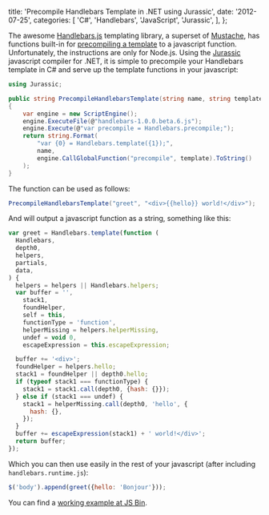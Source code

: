 
  title:
    'Precompile Handlebars Template in .NET using Jurassic',
  date: '2012-07-25',
  categories: [
    'C#',
    'Handlebars',
    'JavaScript',
    'Jurassic',
  ],
};


The awesome [Handlebars.js][1] templating library, a superset of [Mustache][2], has functions built-in for [precompiling a template][3] to a javascript function. Unfortunately, the instructions are only for Node.js. Using the [Jurassic][4] javascript compiler for .NET, it is simple to precompile your Handlebars template in C# and serve up the template functions in your javascript:

<!-- more -->

```csharp
using Jurassic;

public string PrecompileHandlebarsTemplate(string name, string template)
{
    var engine = new ScriptEngine();
    engine.ExecuteFile(@"handlebars-1.0.0.beta.6.js");
    engine.Execute(@"var precompile = Handlebars.precompile;");
    return string.Format(
        "var {0} = Handlebars.template({1});",
        name,
        engine.CallGlobalFunction("precompile", template).ToString()
    );
}
```

The function can be used as follows:

```csharp
PrecompileHandlebarsTemplate("greet", "<div>{{hello}} world!</div>");
```

And will output a javascript function as a string, something like this:

```javascript
var greet = Handlebars.template(function (
  Handlebars,
  depth0,
  helpers,
  partials,
  data,
) {
  helpers = helpers || Handlebars.helpers;
  var buffer = '',
    stack1,
    foundHelper,
    self = this,
    functionType = 'function',
    helperMissing = helpers.helperMissing,
    undef = void 0,
    escapeExpression = this.escapeExpression;

  buffer += '<div>';
  foundHelper = helpers.hello;
  stack1 = foundHelper || depth0.hello;
  if (typeof stack1 === functionType) {
    stack1 = stack1.call(depth0, {hash: {}});
  } else if (stack1 === undef) {
    stack1 = helperMissing.call(depth0, 'hello', {
      hash: {},
    });
  }
  buffer += escapeExpression(stack1) + ' world!</div>';
  return buffer;
});
```

Which you can then use easily in the rest of your javascript (after including `handlebars.runtime.js`):

```javascript
$('body').append(greet({hello: 'Bonjour'}));
```

You can find a [working example at JS Bin][5].

[1]: http://handlebarsjs.com/
[2]: http://mustache.github.com/
[3]: http://handlebarsjs.com/precompilation.html 'Precompiling a Handlebars template'
[4]: http://jurassic.codeplex.com/
[5]: http://jsbin.com/ojopig/2/
